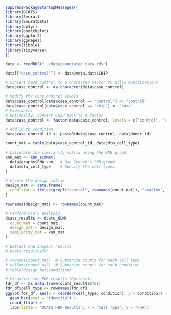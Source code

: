 ```r
suppressPackageStartupMessages({
library(DCATS)
library(Seurat)
library(SeuratData)
library(dplyr)
library(enrichplot)
library(ggplot2)
library(ggrepel)
library(tibble)
library(tidyverse)
})
```


```r
data <- readRDS("../data/annotated_data.rds")
```

```r
data[["case_control"]] <- data@meta.data$CHIP
```

```r
# Convert case_control to a character vector to allow modifications
data$case_control <- as.character(data$case_control)

# Modify the case_control levels
data$case_control[data$case_control == "control"] <- "control"
data$case_control[data$case_control == "chip"] <- "case"
# View(data)
# Optionally, convert CHIP back to a factor
data$case_control <- factor(data$case_control, levels = c("control", "case"))

# Add id to condition
data$case_control_id <- paste0(data$case_control, data$donor_id)
```

```r
count_mat = table(data$case_control_id, data$dtu_cell_type)
```

```r
# Calculate the similarity matrix using the KNN graph
knn_mat <- knn_simMat(
  data@graphs$RNA_snn,  # Use Seurat's SNN graph
  data$dtu_cell_type    # Specify the cell types
)
```

```r
# Create the design matrix
design_mat <- data.frame(
  condition = ifelse(grepl("control", rownames(count_mat)), "healthy", "disease")
)

rownames(design_mat) <- rownames(count_mat)
```

```r
# Perform DCATS analysis
dcats_results <- dcats_GLM(
  count_mat = count_mat,
  design_mat = design_mat,
  similarity_mat = knn_mat
)
```

```r
# Extract and inspect results
# dcats_results$fdr
```

```r
# rowSums(count_mat)  # Summarize counts for each cell type
# colSums(count_mat)  # Summarize counts for each condition
# table(design_mat$condition)

```

```r
# Visualize the FDR results (Optional)
fdr_df <- as.data.frame(dcats_results$fdr)
fdr_df$cell_type <- rownames(fdr_df)
ggplot(fdr_df, aes(x = reorder(cell_type, condition), y = condition)) +
  geom_bar(stat = "identity") +
  coord_flip() +
  labs(title = "DCATS FDR Results", x = "Cell Type", y = "FDR")
```

